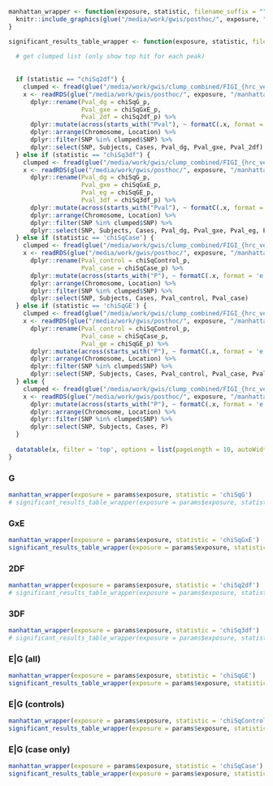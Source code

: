 ```r
manhattan_wrapper <- function(exposure, statistic, filename_suffix = "") {
  knitr::include_graphics(glue("/media/work/gwis/posthoc/", exposure, "/manhattan_", statistic, "_", exposure, filename_suffix, ".mh.png"))
}

significant_results_table_wrapper <- function(exposure, statistic, filename_suffix = "") {
  
  # get clumped list (only show top hit for each peak)
  
  
  if (statistic == "chiSq2df") {
    clumped <- fread(glue("/media/work/gwis/clump_combined/FIGI_{hrc_version}_gxeset_{exposure}_{statistic}_nogwas_ldclump.clumped"))
    x <- readRDS(glue("/media/work/gwis/posthoc/", exposure, "/manhattan_", statistic, "_", exposure, filename_suffix, "_df.rds")) %>% 
      dplyr::rename(Pval_dg = chiSqG_p, 
                    Pval_gxe = chiSqGxE_p, 
                    Pval_2df = chiSq2df_p) %>% 
      dplyr::mutate(across(starts_with("Pval"), ~ formatC(.x, format = 'e', digits = 4))) %>% 
      dplyr::arrange(Chromosome, Location) %>%
      dplyr::filter(SNP %in% clumped$SNP) %>% 
      dplyr::select(SNP, Subjects, Cases, Pval_dg, Pval_gxe, Pval_2df)
  } else if (statistic == "chiSq3df") {
    clumped <- fread(glue("/media/work/gwis/clump_combined/FIGI_{hrc_version}_gxeset_{exposure}_{statistic}_nogwas_ldclump.clumped"))
    x <- readRDS(glue("/media/work/gwis/posthoc/", exposure, "/manhattan_", statistic, "_", exposure, filename_suffix, "_df.rds")) %>% 
      dplyr::rename(Pval_dg = chiSqG_p, 
                    Pval_gxe = chiSqGxE_p,
                    Pval_eg = chiSqGE_p,
                    Pval_3df = chiSq3df_p) %>% 
      dplyr::mutate(across(starts_with("Pval"), ~ formatC(.x, format = 'e', digits = 4))) %>% 
      dplyr::arrange(Chromosome, Location) %>%
      dplyr::filter(SNP %in% clumped$SNP) %>% 
      dplyr::select(SNP, Subjects, Cases, Pval_dg, Pval_gxe, Pval_eg, Pval_3df)
  } else if (statistic == 'chiSqCase') {
    clumped <- fread(glue("/media/work/gwis/clump_combined/FIGI_{hrc_version}_gxeset_{exposure}_{statistic}_ldclump.clumped"))
    x <- readRDS(glue("/media/work/gwis/posthoc/", exposure, "/manhattan_", statistic, "_", exposure, filename_suffix, "_df.rds")) %>% 
      dplyr::rename(Pval_control = chiSqControl_p, 
                    Pval_case = chiSqCase_p) %>% 
      dplyr::mutate(across(starts_with("P"), ~ formatC(.x, format = 'e', digits = 4))) %>% 
      dplyr::arrange(Chromosome, Location) %>%
      dplyr::filter(SNP %in% clumped$SNP) %>% 
      dplyr::select(SNP, Subjects, Cases, Pval_control, Pval_case)
  } else if (statistic == 'chiSqGE') {
    clumped <- fread(glue("/media/work/gwis/clump_combined/FIGI_{hrc_version}_gxeset_{exposure}_{statistic}_ldclump.clumped"))
    x <- readRDS(glue("/media/work/gwis/posthoc/", exposure, "/manhattan_", statistic, "_", exposure, filename_suffix, "_df.rds")) %>% 
      dplyr::rename(Pval_control = chiSqControl_p, 
                    Pval_case = chiSqCase_p, 
                    Pval_ge = chiSqGE_p) %>% 
      dplyr::mutate(across(starts_with("P"), ~ formatC(.x, format = 'e', digits = 4))) %>% 
      dplyr::arrange(Chromosome, Location) %>%
      dplyr::filter(SNP %in% clumped$SNP) %>% 
      dplyr::select(SNP, Subjects, Cases, Pval_control, Pval_case, Pval_ge)
  } else {
    clumped <- fread(glue("/media/work/gwis/clump_combined/FIGI_{hrc_version}_gxeset_{exposure}_{statistic}_ldclump.clumped"))
    x <- readRDS(glue("/media/work/gwis/posthoc/", exposure, "/manhattan_", statistic, "_", exposure, filename_suffix, "_df.rds")) %>% 
      dplyr::mutate(across(starts_with("P"), ~ formatC(.x, format = 'e', digits = 4))) %>% 
      dplyr::arrange(Chromosome, Location) %>%
      dplyr::filter(SNP %in% clumped$SNP) %>% 
      dplyr::select(SNP, Subjects, Cases, P)
  }
  
  datatable(x, filter = 'top', options = list(pageLength = 10, autoWidth = T))
}
```

### G
```r
manhattan_wrapper(exposure = params$exposure, statistic = 'chiSqG')
# significant_results_table_wrapper(exposure = params$exposure, statistic = 'chiSqG')
```

### GxE
```r
manhattan_wrapper(exposure = params$exposure, statistic = 'chiSqGxE')
significant_results_table_wrapper(exposure = params$exposure, statistic = 'chiSqGxE')
```

### 2DF
```r
manhattan_wrapper(exposure = params$exposure, statistic = 'chiSq2df')
# significant_results_table_wrapper(exposure = params$exposure, statistic = 'chiSq2df')
```

### 3DF
```r
manhattan_wrapper(exposure = params$exposure, statistic = 'chiSq3df')
# significant_results_table_wrapper(exposure = params$exposure, statistic = 'chiSq3df')
```

### E|G (all)
```r
manhattan_wrapper(exposure = params$exposure, statistic = 'chiSqGE')
significant_results_table_wrapper(exposure = params$exposure, statistic = 'chiSqGE')
```

### E|G (controls)
```r
manhattan_wrapper(exposure = params$exposure, statistic = 'chiSqControl')
significant_results_table_wrapper(exposure = params$exposure, statistic = 'chiSqControl')
```

### E|G (case only)
```r
manhattan_wrapper(exposure = params$exposure, statistic = 'chiSqCase')
significant_results_table_wrapper(exposure = params$exposure, statistic = 'chiSqCase')
```
